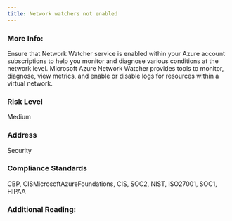 ```yaml
---
title: Network watchers not enabled
---
```


### More Info:

Ensure that Network Watcher service is enabled within your Azure account subscriptions to help you monitor and diagnose various conditions at the network level. Microsoft Azure Network Watcher provides tools to monitor, diagnose, view metrics, and enable or disable logs for resources within a virtual network.

### Risk Level

Medium

### Address

Security

### Compliance Standards

CBP, CISMicrosoftAzureFoundations, CIS, SOC2, NIST, ISO27001, SOC1, HIPAA

### Additional Reading:
